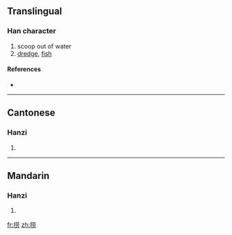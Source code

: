 {{also|撈}}
==Translingual==

===Han character===
{{Han char|rn=64|rad=手|as=07|sn=10|four=|canj=手廿月尸 (QTBS)}}

# scoop out of water
# [[dredge]], [[fish]]

====References====
* {{Han ref|kx=0434.241|hdz=31878.010|uh=635E|ud=25438}}

----

==Cantonese==

===Hanzi===
{{yue-hanzi|jyut=|y=laau4, lou4|tra=撈}}

# {{defn|Cantonese}}

----

==Mandarin==

===Hanzi===
{{cmn-hanzi|tra=撈|pin=[[lāo]] ([[lao1]])|wg=lao<sup>1</sup>}}

# {{defn|Mandarin}}

[[fr:捞]]
[[zh:捞]]